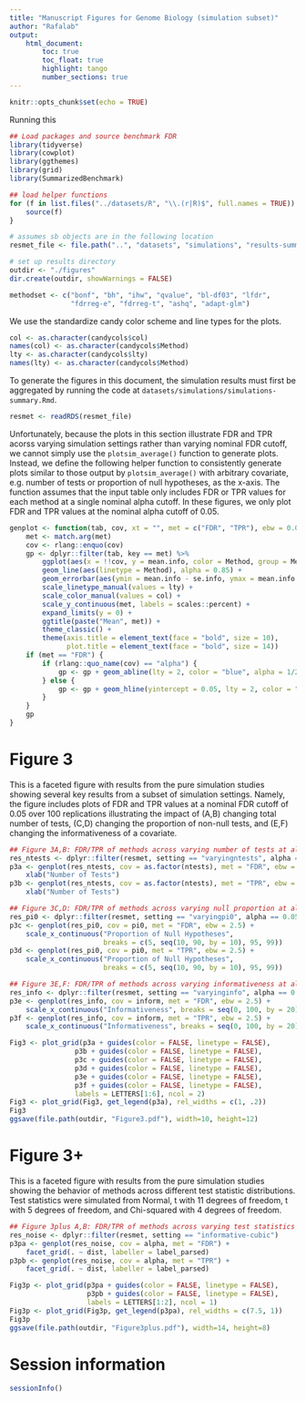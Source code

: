 ```yaml
---
title: "Manuscript Figures for Genome Biology (simulation subset)"
author: "Rafalab"
output: 
    html_document:
        toc: true
        toc_float: true
        highlight: tango
        number_sections: true
---
```


```r
knitr::opts_chunk$set(echo = TRUE)
```

Running this

```r
## Load packages and source benchmark FDR
library(tidyverse)
library(cowplot)
library(ggthemes)
library(grid)
library(SummarizedBenchmark)

## load helper functions
for (f in list.files("../datasets/R", "\\.(r|R)$", full.names = TRUE)) {
    source(f)
}

# assumes sb objects are in the following location
resmet_file <- file.path("..", "datasets", "simulations", "results-summary", "result-metrics.rds")

# set up results directory
outdir <- "./figures"
dir.create(outdir, showWarnings = FALSE)

methodset <- c("bonf", "bh", "ihw", "qvalue", "bl-df03", "lfdr",
               "fdrreg-e", "fdrreg-t", "ashq", "adapt-glm")
```

We use the standardize candy color scheme and line types for the plots.

```r
col <- as.character(candycols$col)
names(col) <- as.character(candycols$Method)
lty <- as.character(candycols$lty)
names(lty) <- as.character(candycols$Method)
```

To generate the figures in this document, the simulation results must first be aggregated by running the code at `datasets/simulations/simulations-summary.Rmd`.

```r
resmet <- readRDS(resmet_file)
```

Unfortunately, because the plots in this section illustrate FDR and TPR acorss varying simulation settings rather than varying nominal FDR cutoff, we cannot simply use the `plotsim_average()` function to generate plots. Instead, we define the following helper function to consistently generate plots similar to those output by `plotsim_average()` with arbitrary covariate, e.g. number of tests or proportion of null hypotheses, as the x-axis. The function assumes that the input table only includes FDR or TPR values for each method at a single nominal alpha cutoff. In these figures, we only plot FDR and TPR values at the nominal alpha cutoff of 0.05.

```r
genplot <- function(tab, cov, xt = "", met = c("FDR", "TPR"), ebw = 0.0025) {
    met <- match.arg(met)
    cov <- rlang::enquo(cov)
    gp <- dplyr::filter(tab, key == met) %>%
        ggplot(aes(x = !!cov, y = mean.info, color = Method, group = Method)) +
        geom_line(aes(linetype = Method), alpha = 0.85) +
        geom_errorbar(aes(ymin = mean.info - se.info, ymax = mean.info + se.info), width = ebw, alpha=0.5) +
        scale_linetype_manual(values = lty) + 
        scale_color_manual(values = col) +
        scale_y_continuous(met, labels = scales::percent) +
        expand_limits(y = 0) +
        ggtitle(paste("Mean", met)) +
        theme_classic() +
        theme(axis.title = element_text(face = "bold", size = 10),
              plot.title = element_text(face = "bold", size = 14))
    if (met == "FDR") {
        if (rlang::quo_name(cov) == "alpha") {
            gp <- gp + geom_abline(lty = 2, color = "blue", alpha = 1/2) 
        } else {
            gp <- gp + geom_hline(yintercept = 0.05, lty = 2, color = "blue", alpha = 1/2) 
        }
    }
    gp
}
```

# Figure 3

This is a faceted figure with results from the pure simulation studies showing several key results from a subset of simulation settings. Namely, the figure includes plots of FDR and TPR values at a nominal FDR cutoff of 0.05 over 100 replications illustrating the impact of (A,B) changing total number of tests, (C,D) changing the proportion of non-null tests, and (E,F) changing the informativeness of a covariate. 

```r
## Figure 3A,B: FDR/TPR of methods across varying number of tests at alpha = 0.05
res_ntests <- dplyr::filter(resmet, setting == "varyingntests", alpha == 0.05)
p3a <- genplot(res_ntests, cov = as.factor(ntests), met = "FDR", ebw = 0.15) +
    xlab("Number of Tests")
p3b <- genplot(res_ntests, cov = as.factor(ntests), met = "TPR", ebw = 0.15) +
    xlab("Number of Tests")

## Figure 3C,D: FDR/TPR of methods across varying null proportion at alpha = 0.05
res_pi0 <- dplyr::filter(resmet, setting == "varyingpi0", alpha == 0.05)
p3c <- genplot(res_pi0, cov = pi0, met = "FDR", ebw = 2.5) +
    scale_x_continuous("Proportion of Null Hypotheses",
                       breaks = c(5, seq(10, 90, by = 10), 95, 99))
p3d <- genplot(res_pi0, cov = pi0, met = "TPR", ebw = 2.5) +
    scale_x_continuous("Proportion of Null Hypotheses",
                       breaks = c(5, seq(10, 90, by = 10), 95, 99))

## Figure 3E,F: FDR/TPR of methods across varying informativeness at alpha = 0.05
res_info <- dplyr::filter(resmet, setting == "varyinginfo", alpha == 0.05)
p3e <- genplot(res_info, cov = inform, met = "FDR", ebw = 2.5) +
    scale_x_continuous("Informativeness", breaks = seq(0, 100, by = 20))
p3f <- genplot(res_info, cov = inform, met = "TPR", ebw = 2.5) +
    scale_x_continuous("Informativeness", breaks = seq(0, 100, by = 20))

Fig3 <- plot_grid(p3a + guides(color = FALSE, linetype = FALSE),
                p3b + guides(color = FALSE, linetype = FALSE),
                p3c + guides(color = FALSE, linetype = FALSE),
                p3d + guides(color = FALSE, linetype = FALSE),
                p3e + guides(color = FALSE, linetype = FALSE),
                p3f + guides(color = FALSE, linetype = FALSE),
                labels = LETTERS[1:6], ncol = 2)
Fig3 <- plot_grid(Fig3, get_legend(p3a), rel_widths = c(1, .2))
Fig3
ggsave(file.path(outdir, "Figure3.pdf"), width=10, height=12)
```

# Figure 3+

This is a faceted figure with results from the pure simulation studies showing the behavior of methods across different test statistic distributions. Test statistics were simulated from Normal, t with 11 degrees of freedom, t with 5 degrees of freedom, and Chi-squared with 4 degrees of freedom. 

```r
## Figure 3plus A,B: FDR/TPR of methods across varying test statistics distribution
res_noise <- dplyr::filter(resmet, setting == "informative-cubic")
p3pa <- genplot(res_noise, cov = alpha, met = "FDR") +
    facet_grid(. ~ dist, labeller = label_parsed)
p3pb <- genplot(res_noise, cov = alpha, met = "TPR") +
    facet_grid(. ~ dist, labeller = label_parsed)

Fig3p <- plot_grid(p3pa + guides(color = FALSE, linetype = FALSE),
                   p3pb + guides(color = FALSE, linetype = FALSE),
                   labels = LETTERS[1:2], ncol = 1)
Fig3p <- plot_grid(Fig3p, get_legend(p3pa), rel_widths = c(7.5, 1))
Fig3p
ggsave(file.path(outdir, "Figure3plus.pdf"), width=14, height=8)
```

# Session information

```r
sessionInfo()
```
